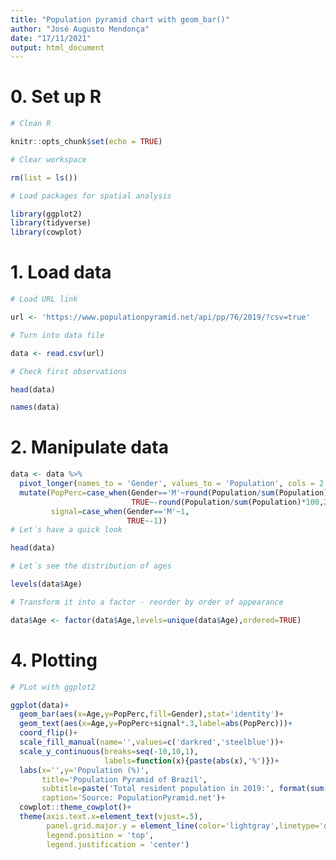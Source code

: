 ---
title: "Population pyramid chart with geom_bar()"
author: "José Augusto Mendonça"
date: "17/11/2021"
output: html_document
---

# 0. Set up R

```{r setup, include=FALSE}

# Clean R

knitr::opts_chunk$set(echo = TRUE)

# Clear workspace

rm(list = ls()) 

# Load packages for spatial analysis

library(ggplot2)
library(tidyverse)
library(cowplot)

```

# 1. Load data

```{r read_data}

# Load URL link

url <- 'https://www.populationpyramid.net/api/pp/76/2019/?csv=true'

# Turn into data file

data <- read.csv(url)

# Check first observations

head(data)

names(data)

```

# 2. Manipulate data

```{r manipulate_data}

data <- data %>%
  pivot_longer(names_to = 'Gender', values_to = 'Population', cols = 2:3) %>%
  mutate(PopPerc=case_when(Gender=='M'~round(Population/sum(Population)*100,2),
                           TRUE~-round(Population/sum(Population)*100,2)),
         signal=case_when(Gender=='M'~1,
                          TRUE~-1))
# Let´s have a quick look

head(data)

# Let´s see the distribution of ages

levels(data$Age)

# Transform it into a factor - reorder by order of appearance

data$Age <- factor(data$Age,levels=unique(data$Age),ordered=TRUE)

```

# 4. Plotting

```{r plotting}

# PLot with ggplot2

ggplot(data)+
  geom_bar(aes(x=Age,y=PopPerc,fill=Gender),stat='identity')+
  geom_text(aes(x=Age,y=PopPerc+signal*.3,label=abs(PopPerc)))+
  coord_flip()+
  scale_fill_manual(name='',values=c('darkred','steelblue'))+
  scale_y_continuous(breaks=seq(-10,10,1),
                     labels=function(x){paste(abs(x),'%')})+
  labs(x='',y='Population (%)',
       title='Population Pyramid of Brazil',
       subtitle=paste('Total resident population in 2019:', format(sum(data$Population),big.mark='.')),
       caption='Source: PopulationPyramid.net')+
  cowplot::theme_cowplot()+
  theme(axis.text.x=element_text(vjust=.5),
        panel.grid.major.y = element_line(color='lightgray',linetype='dashed'),
        legend.position = 'top',
        legend.justification = 'center')

```



